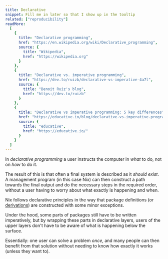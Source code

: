 ```yaml
---
title: Declarative
snippet: Fill me in later so that I show up in the tooltip
related: ["reproducibility"]
readMore:
  [
    {
      title: "Declarative programming",
      href: "https://en.wikipedia.org/wiki/Declarative_programming",
      source: {
        title: "Wikipedia",
        href: "https://wikipedia.org"
      }
    },
    {
      title: "Declarative vs. imperative programming",
      href: "https://dev.to/ruizb/declarative-vs-imperative-4a7l",
      source: {
        title: "Benoit Ruiz's blog",
        href: "https://dev.to/ruizb"
      }
    },
    {
      title: "Declarative vs imperative programming: 5 key differences",
      href: "https://educative.io/blog/declarative-vs-imperative-programming",
      source: {
        title: "educative",
        href: "https://educative.io/"
      }
    }
  ]
---
```


In *declarative programming* a user instructs the computer in *what* to do, not on *how* to do it.

The result of this is that often a final system is described as it *should exist*.
A management program (in this case Nix) can then construct a path towards the final output
and do the necessary steps in the required order, without a user having to worry about what exactly is happening and when.

Nix follows declarative principles in the way that package definitions (or [derivations](/concepts/derivations)) are constructed with some minor exceptions.

Under the hood, some parts of packages still have to be written imperatively, but by wrapping these parts in declarative layers,
users of the upper layers don't have to be aware of what is happening below the surface.

Essentially: one user can solve a problem *once*,
and many people can then benefit from that solution without needing to know how exactly it works (unless they want to).
